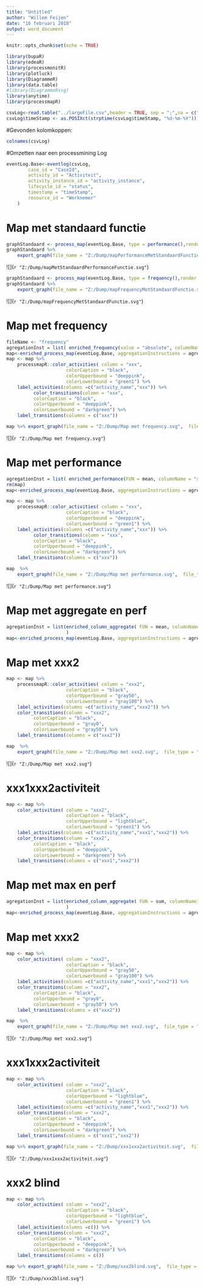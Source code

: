 ```yaml
---
title: "Untitled"
author: "Willem Feijen"
date: "16 februari 2018"
output: word_document
---
```


```r
knitr::opts_chunk$set(echo = TRUE)
```

```r
library(bupaR)
library(edeaR)
library(processmonitR)
library(plotluck)
library(DiagrammeR)
library(data.table)
#library(DiagrammeRsvg)
library(anytime)
library(processmapR)

csvLog<-read.table("../largeFile.csv",header = TRUE, sep = ";",na = c("n.v.t.","onbekend","-", "NA"))
csvLog$timeStamp <- as.POSIXct(strptime(csvLog$timeStamp, "%d-%m-%Y"))
```

#Gevonden kolomkoppen:
```r
colnames(csvLog)
```

#Omzetten naar een processmining Log 
```r
eventLog.Base<-eventlog(csvLog,
        case_id = "CaseId",
        activity_id = "Activiteit",
        activity_instance_id = "activity_instance",
        lifecycle_id = "status",
        timestamp = "timeStamp",
        resource_id = "Werknemer"
    )
```

# Map met standaard functie
```r
graphStandaard <- process_map(eventLog.Base, type = performance(),render = FALSE )
graphStandaard %>%
    export_graph(file_name = "Z:/Dump/mapPerformanceMetStandaardFunctie.svg",  file_type = "SVG")
```
![](`r "Z:/Dump/mapMetStandaardPerformanceFunctie.svg"`)

```r
graphStandaard <- process_map(eventLog.Base, type = frequency(),render = FALSE )
graphStandaard %>%
    export_graph(file_name = "Z:/Dump/mapFrequencyMetStandaardFunctie.svg",  file_type = "SVG")
```
![](`r "Z:/Dump/mapFrequencyMetStandaardFunctie.svg"`)

# Map met frequency
```r
fileName <- "frequency"
agregationInst = list( enriched_frequency(value = "absolute", columnName = "xxx") )
map<-enriched_process_map(eventLog.Base, aggregationInstructions = agregationInst )
map <- map %>%
    processmapR::color_activities( column = "xxx",
                      colorCaption = "black",
                      colorUpperbound = "deeppink",
                      colorLowerbound = "green1") %>%
    label_activities(columns =c("activity_name","xxx")) %>%
          color_transitions(column = "xxx",
          colorCaption = "black",
          colorUpperbound = "deeppink",
          colorLowerbound = "darkgreen") %>%
    label_transitions(columns = c("xxx")) 

map %>% export_graph(file_name = "Z:/Dump/Map met frequency.svg",  file_type = "SVG")
```
![](`r "Z:/Dump/Map met frequency.svg"`)

# Map met performance

```r
agregationInst = list( enriched_performance(FUN = mean, columnName = "xxx"))
rm(map)
map<-enriched_process_map(eventLog.Base, aggregationInstructions = agregationInst )
```

```r
map <- map %>%
    processmapR::color_activities( column = "xxx",
                      colorCaption = "black",
                      colorUpperbound = "deeppink",
                      colorLowerbound = "green1") %>%
    label_activities(columns =c("activity_name","xxx")) %>%
          color_transitions(column = "xxx",
          colorCaption = "black",
          colorUpperbound = "deeppink",
          colorLowerbound = "darkgreen") %>%
    label_transitions(columns = c("xxx"))
```

```r
map  %>%
    export_graph(file_name = "Z:/Dump/Map met performance.svg",  file_type = "SVG")

```
![](`r "Z:/Dump/Map met performance.svg"`)

# Map met aggregate en perf
```r

agregationInst = list(enriched_column_aggregate( FUN = mean, columnNameIn = "aantal_kamers", columnNameOut = "xxx1", edgeOperation = "to"),enriched_column_aggregate( FUN = mean, columnNameIn = "totaal_oppervlakte", columnNameOut = "xxx2", edgeOperation = "from"),enriched_performance(FUN = mean, columnName = "perf")
                      )
map<-enriched_process_map(eventLog.Base, aggregationInstructions = agregationInst )
```


# Map met xxx2
```r
map <- map %>%
    processmapR::color_activities( column = "xxx2",
                      colorCaption = "black",
                      colorUpperbound = "gray50",
                      colorLowerbound = "gray100") %>%
    label_activities(columns =c("activity_name","xxx2")) %>%
    color_transitions(column = "xxx2",
          colorCaption = "black",
          colorUpperbound = "gray0",
          colorLowerbound = "gray50") %>%
    label_transitions(columns = c("xxx2"))
```

```r
map  %>%
    export_graph(file_name = "Z:/Dump/Map met xxx2.svg",  file_type = "SVG")
```
![](`r "Z:/Dump/Map met xxx2.svg"`)

# xxx1xxx2activiteit
```r
map <- map %>%
    color_activities( column = "xxx2",
                      colorCaption = "black",
                      colorUpperbound = "lightblue",
                      colorLowerbound = "green1") %>%
    label_activities(columns =c("activity_name","xxx1","xxx2")) %>%
    color_transitions(column = "xxx2",
          colorCaption = "black",
          colorUpperbound = "deeppink",
          colorLowerbound = "darkgreen") %>%
    label_transitions(columns = c("xxx1","xxx2"))
```

# Map met max en perf
```r

agregationInst = list(enriched_column_aggregate( FUN = sum, columnNameIn = "aantal_kamers", columnNameOut = "xxx1", edgeOperation = "to"),enriched_column_aggregate( FUN = mean, columnNameIn = "totaal_oppervlakte", columnNameOut = "xxx2", edgeOperation = "mean"),enriched_performance(FUN = mean, columnName = "perf")
                      )
map<-enriched_process_map(eventLog.Base, aggregationInstructions = agregationInst )
```


# Map met xxx2
```r
map <- map %>%
    color_activities( column = "xxx2",
                      colorCaption = "black",
                      colorUpperbound = "gray50",
                      colorLowerbound = "gray100") %>%
    label_activities(columns =c("activity_name","xxx1","xxx2")) %>%
    color_transitions(column = "xxx2",
          colorCaption = "black",
          colorUpperbound = "gray0",
          colorLowerbound = "gray50") %>%
    label_transitions(columns = c("xxx2"))
```

```r
map  %>%
    export_graph(file_name = "Z:/Dump/Map met xxx2.svg",  file_type = "SVG")
```
![](`r "Z:/Dump/Map met xxx2.svg"`)

# xxx1xxx2activiteit
```r
map <- map %>%
    color_activities( column = "xxx2",
                      colorCaption = "black",
                      colorUpperbound = "lightblue",
                      colorLowerbound = "green1") %>%
    label_activities(columns =c("activity_name","xxx1","xxx2")) %>%
    color_transitions(column = "xxx2",
          colorCaption = "black",
          colorUpperbound = "deeppink",
          colorLowerbound = "darkgreen") %>%
    label_transitions(columns = c("xxx1","xxx2"))
```

```r
map %>% export_graph(file_name = "Z:/Dump/xxx1xxx2activiteit.svg",  file_type = "SVG")
```
![](`r "Z:/Dump/xxx1xxx2activiteit.svg"`)

# xxx2 blind
```r
map <- map %>%
    color_activities( column = "xxx2",
                      colorCaption = "black",
                      colorUpperbound = "lightblue",
                      colorLowerbound = "green1") %>%
    label_activities(columns =c()) %>%
    color_transitions(column = "xxx2",
          colorCaption = "black",
          colorUpperbound = "deeppink",
          colorLowerbound = "darkgreen") %>%
    label_transitions(columns = c())
```

```r
map %>% export_graph(file_name = "Z:/Dump/xxx2blind.svg",  file_type = "SVG")
```
![](`r "Z:/Dump/xxx2blind.svg"`)
```r

```




